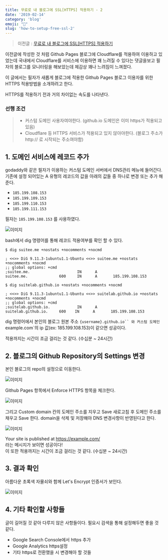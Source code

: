 ```yaml
---
title: 무료로 내 블로그에 SSL[HTTPS] 적용하기 - 2
date: '2019-02-14'
category: 'blog'
emoji: "🕺"
slug: 'how-to-setup-free-ssl-2'
---
```


> 이전글 : [무료로 내 블로그에 SSL[HTTPS] 적용하기](https://suitee.me/2019/02/13/how-to-setup-free-ssl/)

이전글에 작성한 것 처럼 Github Pages 블로그에 Cloudflare를 적용하여 이용하고 있었는데 국내에서 Cloudflare를 서비스에 이용하면 꽤 느려질 수 있다는 댓글을보고 필자의 블로그를 모니터링을 해보았는데 체감상 꽤나 느려짐이 느껴졌다.

이 글에서는 필자가 새롭게 블로그에 적용한 Github Pages 블로그 이용자를 위한 HTTPS 적용방법을 소개하려고 한다.

HTTPS를 적용하기 전과 거의 차이없는 속도를 나타낸다.

### 선행 조건

> - 커스텀 도메인 사용자여야한다. (github.io 도메인은 이미 https가 적용되고 있음)
> - Cloudflare 등 HTTPS 서비스가 적용되고 있지 않아야한다. (블로그 주소가 http:// 로 시작되는 주소여야함)

## 1. 도메인 서비스에 레코드 추가

godaddy와 같은 필자가 이용하는 커스텀 도메인 서버에서 DNS관리 메뉴에 들어간다.
기존에 설정 되어있는 A 유형의 레코드의 값을 아래의 값들 중 하나로 변경 또는 추가 해준다.

- `185.199.108.153`
- `185.199.109.153`
- `185.199.110.153`
- `185.199.111.153`

필자는 `185.199.108.153` 를 사용하였다.

![이미지](4.png)

bash에서 dig 명령어를 통해 레코드 적용여부를 확인 할 수 있다.

```shell
$ dig suitee.me +nostats +nocomments +nocmd

; <<>> DiG 9.11.3-1ubuntu1.1-Ubuntu <<>> suitee.me +nostats +nocomments +nocmd
;; global options: +cmd
;suitee.me.                     IN      A
suitee.me.              600     IN      A       185.199.108.153

$ dig suitelab.github.io +nostats +nocomments +nocmd

; <<>> DiG 9.11.3-1ubuntu1.1-Ubuntu <<>> suitelab.github.io +nostats +nocomments +nocmd
;; global options: +cmd
;suitelab.github.io.            IN      A
suitelab.github.io.     600    IN      A       185.199.108.153
```

dig 명령어에서 본인의 블로그 원본 주소 `{username}.github.io`` 와 커스텀 도메인 `example.com`의 ip 값(ex: 185.199.108.153)이 같으면 성공이다.

적용까지는 시간이 조금 걸리는 것 같다. (수십분 ~ 24시간)

## 2. 블로그의 Github Repository의 Settings 변경

본인 블로그의 repo의 설정으로 이동한다.

![이미지](1.png)

Github Pages 항목에서 Enforce HTTPS 항목을 체크한다.

![이미지](2.png)

그리고 Custom domain 칸의 도메인 주소를 지우고 Save 새로고침 후 도메인 주소를 채우고 Save 한다.
domain을 삭제 및 저장해야 DNS 변경사항이 반영된다고 한다.

![이미지](3.png)

Your site is published at https://example.com/  
라는 메시지가 보이면 성공이다!  
이 또한 적용까지는 시간이 조금 걸리는 것 같다. (수십분 ~ 24시간)

## 3. 결과 확인

아름다운 초록색 자물쇠와 함께 Let's Encrypt 인증서가 보인다.

![이미지](5.png)

## 4. 기타 확인할 사항들

글이 길어질 것 같아 다루지 않은 사항들이다. 필요시 검색을 통해 설정해두면 좋을 것 같다.

- Google Search Console에서 https 추가
- Google Analytics https설정
- 기타 https로 전환했을 시 변경해아 할 것들
